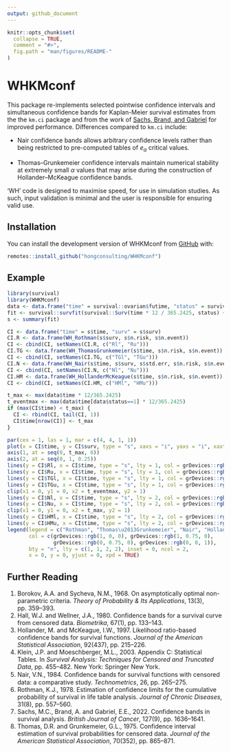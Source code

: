 ```yaml
---
output: github_document
---
```


<!-- README.md is generated from README.Rmd. Please edit that file -->

```r
knitr::opts_chunk$set(
  collapse = TRUE,
  comment = "#>",
  fig.path = "man/figures/README-"
)
```

# WHKMconf

<!-- badges: start -->
<!-- badges: end -->

This package re-implements selected pointwise confidence intervals and simultaneous confidence bands for Kaplan-Meier survival estimates from the the `km.ci` package and from the work of [Sachs, Brand, and Gabriel](https://doi.org/10.1038/s41416-022-01920-5) for improved performance. Differences compared to `km.ci` include:

* Nair confidence bands allows arbitrary confidence levels rather than being restricted to pre-computed tables of $e_\alpha$ critical values. 

* Thomas–Grunkemeier confidence intervals maintain numerical stability at extremely small $\alpha$ values that may arise during the construction of Hollander–McKeague confidence bands.

'WH' code is designed to maximise speed, for use in simulation studies. As such, input validation is minimal and the user is responsible for ensuring valid use.
    
## Installation

You can install the development version of WHKMconf from [GitHub](https://github.com/hongconsulting/WHKMconf) with:

``` r
remotes::install_github("hongconsulting/WHKMconf")
```

## Example

```r
library(survival)
library(WHKMconf)
data <- data.frame("time" = survival::ovarian$futime, "status" = survival::ovarian$fustat)
fit <- survival::survfit(survival::Surv(time * 12 / 365.2425, status) ~ 1, data = data)
s <- summary(fit)

CI <- data.frame("time" = s$time, "surv" = s$surv)
CI.R <- data.frame(WH_Rothman(s$surv, s$n.risk, s$n.event))
CI <- cbind(CI, setNames(CI.R, c("Rl", "Ru")))
CI.TG <- data.frame(WH_ThomasGrunkemeier(s$time, s$n.risk, s$n.event))
CI <- cbind(CI, setNames(CI.TG, c("TGl", "TGu")))
CI.N <- data.frame(WH_Nair(s$time, s$surv, s$std.err, s$n.risk, s$n.event))
CI <- cbind(CI, setNames(CI.N, c("Nl", "Nu")))
CI.HM <- data.frame(WH_HollanderMcKeague(s$time, s$n.risk, s$n.event))
CI <- cbind(CI, setNames(CI.HM, c("HMl", "HMu")))

t_max <- max(data$time * 12/365.2425)
t_eventmax <- max(data$time[data$status==1] * 12/365.2425)
if (max(CI$time) < t_max) {
  CI <- rbind(CI, tail(CI, 1))
  CI$time[nrow(CI)] <- t_max
}

par(cex = 1, las = 1, mar = c(4, 4, 1, 1))
plot(x = CI$time, y = CI$surv, type = "s", xaxs = "i", yaxs = "i", xaxt = "n", yaxt = "n", xlab = "Time (months)", ylab = "Overall survival", xlim = c(0, t_max), ylim = c(0, 1))
axis(1, at = seq(0, t_max, 6))
axis(2, at = seq(0, 1, 0.25))
lines(y = CI$Rl, x = CI$time, type = "s", lty = 1, col = grDevices::rgb(1, 0, 0))
lines(y = CI$Ru, x = CI$time, type = "s", lty = 1, col = grDevices::rgb(1, 0, 0))
lines(y = CI$TGl, x = CI$time, type = "s", lty = 1, col = grDevices::rgb(1, 0.75, 0))
lines(y = CI$TGu, x = CI$time, type = "s", lty = 1, col = grDevices::rgb(1, 0.75, 0))
clip(x1 = 0, y1 = 0, x2 = t_eventmax, y2 = 1)
lines(y = CI$Nl, x = CI$time, type = "s", lty = 2, col = grDevices::rgb(0, 0.75, 0))
lines(y = CI$Nu, x = CI$time, type = "s", lty = 2, col = grDevices::rgb(0, 0.75, 0))
clip(x1 = 0, y1 = 0, x2 = t_max, y2 = 1)
lines(y = CI$HMl, x = CI$time, type = "s", lty = 2, col = grDevices::rgb(0, 0, 1))
lines(y = CI$HMu, x = CI$time, type = "s", lty = 2, col = grDevices::rgb(0, 0, 1))
legend(legend = c("Rothman", "Thomas\u2013Grunkemeier", "Nair", "Hollander\u2013McKeague"),
       col = c(grDevices::rgb(1, 0, 0), grDevices::rgb(1, 0.75, 0),
               grDevices::rgb(0, 0.75, 0), grDevices::rgb(0, 0, 1)),
       bty = "n", lty = c(1, 1, 2, 2), inset = 0, ncol = 2,
       x = 0, y = 0, yjust = 0, xpd = TRUE)
```

## Further Reading

1. Borokov, A.A. and Sycheva, N.M., 1968. On asymptotically optimal non-parametric criteria. *Theory of Probability & Its Applications*, 13(3), pp. 359–393.
2. Hall, W.J. and Wellner, J.A., 1980. Confidence bands for a survival curve from censored data. *Biometrika*, 67(1), pp. 133–143.
3. Hollander, M. and McKeague, I.W., 1997. Likelihood ratio-based confidence bands for survival functions. *Journal of the American Statistical Association*, 92(437), pp. 215–226.
4. Klein, J.P. and Moeschberger, M.L., 2003. Appendix C: Statistical Tables. In *Survival Analysis: Techniques for Censored and Truncated Data*, pp. 455–482. New York: Springer New York.
5. Nair, V.N., 1984. Conﬁdence bands for survival functions with censored data: a comparative study. *Technometrics*, 26, pp. 265–275.
6. Rothman, K.J., 1978. Estimation of confidence limits for the cumulative probability of survival in life table analysis. *Journal of Chronic Diseases*, 31(8), pp. 557–560.
7. Sachs, M.C., Brand, A. and Gabriel, E.E., 2022. Confidence bands in survival analysis. *British Journal of Cancer*, 127(9), pp. 1636–1641.
8. Thomas, D.R. and Grunkemeier, G.L., 1975. Confidence interval estimation of  survival probabilities for censored data. *Journal of the American Statistical Association*, 70(352), pp. 865–871.
